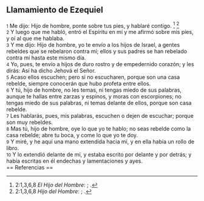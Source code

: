 == Llamamiento de Ezequiel ==

{{anchor|1}} <small>1</small> Me dijo: Hijo de hombre, ponte sobre tus pies, y hablaré contigo. <ref>2:1,3,6,8 ''El Hijo del Hombre'': {{lib|LU|135|5|7}}; {{lib|LU|136|1|1}}.</ref> <ref>2:1,3,6,8 ''Hijo del Hombre'': {{lib|LU|126|3|6}}; {{lib|LU|128|1|2}}.</ref><br>
{{anchor|2}} <small>2</small> Y luego que me habló, entró el Espíritu en mí y me afirmó sobre mis pies, y oí al que me hablaba.<br>
{{anchor|3}} <small>3</small> Y me dijo: Hijo de hombre, yo te envío a los hijos de Israel, a gentes rebeldes que se rebelaron contra mí; ellos y sus padres se han rebelado contra mí hasta este mismo día.<br>
{{anchor|4}} <small>4</small> Yo, pues, te envío a hijos de duro rostro y de empedernido corazón; y les dirás: Así ha dicho Jehová el Señor.<br>
{{anchor|5}} <small>5</small> Acaso ellos escuchen; pero si no escucharen, porque son una casa rebelde, siempre conocerán que hubo profeta entre ellos.<br>
{{anchor|6}} <small>6</small> Y tú, hijo de hombre, no les temas, ni tengas miedo de sus palabras, aunque te hallas entre zarzas y espinos, y moras con escorpiones; no tengas miedo de sus palabras, ni temas delante de ellos, porque son casa rebelde.<br>
{{anchor|7}} <small>7</small> Les hablarás, pues, mis palabras, escuchen o dejen de escuchar; porque son muy rebeldes.<br>
{{anchor|8}} <small>8</small> Mas tú, hijo de hombre, oye lo que yo te hablo; no seas rebelde como la casa rebelde; abre tu boca, y come lo que yo te doy.<br>
{{anchor|9}} <small>9</small> Y miré, y he aquí una mano extendida hacia mí, y en ella había un rollo de libro.<br>
{{anchor|10}} <small>10</small> Y lo extendió delante de mí, y estaba escrito por delante y por detrás; y había escritas en él endechas y lamentaciones y ayes.<br>
== Referencias ==

<references />
